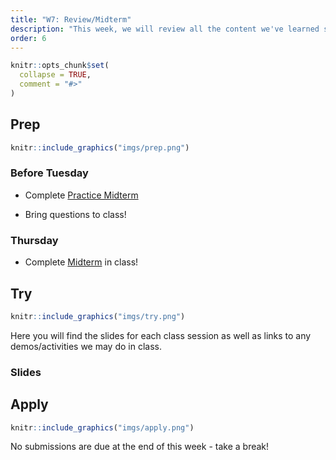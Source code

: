 ```yaml
---
title: "W7: Review/Midterm"
description: "This week, we will review all the content we've learned so far and get your ready for the midterm!"
order: 6 
---
```


```r
knitr::opts_chunk$set(
  collapse = TRUE,
  comment = "#>"
)
```

## Prep


:::::{.card .border .border-2 .border-info}
:::: {.grid .g-0}
::: {.g-col-3}
:::: {.card-body}

```r
knitr::include_graphics("imgs/prep.png")
```

::::
:::

::: {.g-col-9}
:::: {.card-body}

### Before Tuesday
- Complete <span style="color:#508AB0"><a href="https://bowdoin.instructure.com/courses/6946/modules/items/455424" target="_blank">Practice Midterm</a></span>


- Bring questions to class!

### Thursday

- Complete <span style="color:#508AB0"><a href="https://bowdoin.instructure.com/courses/6946/modules/items/455715" target="_blank">Midterm</a></span> in class!




::::
:::
::::
:::::

## Try {.mt-5}

:::::{.card .border .border-2 .border-info}
:::: {.grid .g-0}
::: {.g-col-3}
:::: {.card-body}

```r
knitr::include_graphics("imgs/try.png")
```

::::
:::

::: {.g-col-9}
:::: {.card-body}

Here you will find the slides for each class session as well as links to any demos/activities we may do in class.

### Slides

<!-- <a class="btn btn-outline-info" href="../../slides/W1_getting_started.pdf" role="button" target="_blank">W1: Slides 1</a> -->

<!-- <a class="btn btn-outline-info" href="../../slides/W1_research_design.pdf" role="button" target="_blank">W1: Slides 2</a> -->


::::
:::


::::
:::::

## Apply {.mt-5}

:::::{.card .border .border-2 .border-info}
:::: {.grid .g-0}
::: {.g-col-3}
:::: {.card-body}

```r
knitr::include_graphics("imgs/apply.png")
```

::::
:::

::: {.g-col-9}
:::: {.card-body}

No submissions are due at the end of this week - take a break!


::::
:::


::::
:::::

